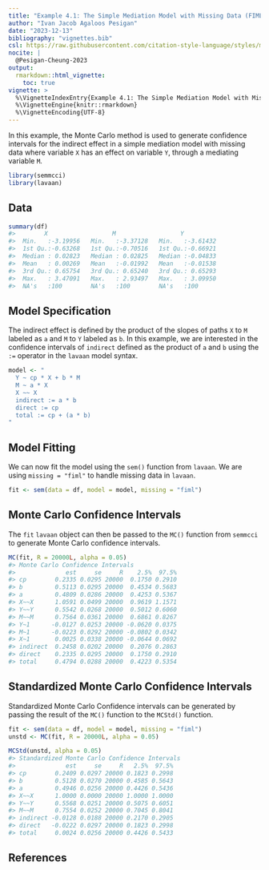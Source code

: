 ```yaml
---
title: "Example 4.1: The Simple Mediation Model with Missing Data (FIML)"
author: "Ivan Jacob Agaloos Pesigan"
date: "2023-12-13"
bibliography: "vignettes.bib"
csl: https://raw.githubusercontent.com/citation-style-language/styles/master/apa.csl
nocite: |
  @Pesigan-Cheung-2023
output:
  rmarkdown::html_vignette:
    toc: true
vignette: >
  %\VignetteIndexEntry{Example 4.1: The Simple Mediation Model with Missing Data (FIML)}
  %\VignetteEngine{knitr::rmarkdown}
  %\VignetteEncoding{UTF-8}
---
```


<!-- vignettes/example-4-1-simple-miss-fiml.Rmd is generated from .setup/vignettes/example-4-1-simple-miss-fiml.Rmd.orig. Please edit that file -->





In this example,
the Monte Carlo method is used to generate confidence intervals
for the indirect effect in a simple mediation model with missing data
where
variable `X` has an effect on variable `Y`,
through a mediating variable `M`.


```r
library(semmcci)
library(lavaan)
```

## Data




```r
summary(df)
#>        X                  M                  Y           
#>  Min.   :-3.19956   Min.   :-3.37128   Min.   :-3.61432  
#>  1st Qu.:-0.63268   1st Qu.:-0.70516   1st Qu.:-0.66921  
#>  Median : 0.02823   Median : 0.02825   Median :-0.04833  
#>  Mean   : 0.00269   Mean   :-0.01992   Mean   :-0.01538  
#>  3rd Qu.: 0.65754   3rd Qu.: 0.65240   3rd Qu.: 0.65293  
#>  Max.   : 3.47091   Max.   : 2.93497   Max.   : 3.09950  
#>  NA's   :100        NA's   :100        NA's   :100
```

## Model Specification

The indirect effect is defined by the product of the slopes
of paths `X` to `M` labeled as `a` and `M` to `Y` labeled as `b`.
In this example, we are interested in the confidence intervals of `indirect`
defined as the product of `a` and `b` using the `:=` operator
in the `lavaan` model syntax.


```r
model <- "
  Y ~ cp * X + b * M
  M ~ a * X
  X ~~ X
  indirect := a * b
  direct := cp
  total := cp + (a * b)
"
```

## Model Fitting

We can now fit the model using the `sem()` function from `lavaan`.
We are using `missing = "fiml"` to handle missing data in `lavaan`.


```r
fit <- sem(data = df, model = model, missing = "fiml")
```

## Monte Carlo Confidence Intervals

The `fit` `lavaan` object can then be passed to the `MC()` function from `semmcci`
to generate Monte Carlo confidence intervals.


```r
MC(fit, R = 20000L, alpha = 0.05)
#> Monte Carlo Confidence Intervals
#>              est     se     R    2.5%  97.5%
#> cp        0.2335 0.0295 20000  0.1750 0.2910
#> b         0.5113 0.0295 20000  0.4534 0.5683
#> a         0.4809 0.0286 20000  0.4253 0.5367
#> X~~X      1.0591 0.0499 20000  0.9619 1.1571
#> Y~~Y      0.5542 0.0268 20000  0.5012 0.6060
#> M~~M      0.7564 0.0361 20000  0.6861 0.8267
#> Y~1      -0.0127 0.0253 20000 -0.0620 0.0375
#> M~1      -0.0223 0.0292 20000 -0.0802 0.0342
#> X~1       0.0025 0.0338 20000 -0.0644 0.0692
#> indirect  0.2458 0.0202 20000  0.2076 0.2863
#> direct    0.2335 0.0295 20000  0.1750 0.2910
#> total     0.4794 0.0288 20000  0.4223 0.5354
```

## Standardized Monte Carlo Confidence Intervals

Standardized Monte Carlo Confidence intervals can be generated by passing the result of the `MC()` function to the `MCStd()` function.


```r
fit <- sem(data = df, model = model, missing = "fiml")
unstd <- MC(fit, R = 20000L, alpha = 0.05)
```


```r
MCStd(unstd, alpha = 0.05)
#> Standardized Monte Carlo Confidence Intervals
#>              est     se     R   2.5%  97.5%
#> cp        0.2409 0.0297 20000 0.1823 0.2998
#> b         0.5128 0.0270 20000 0.4585 0.5643
#> a         0.4946 0.0256 20000 0.4426 0.5436
#> X~~X      1.0000 0.0000 20000 1.0000 1.0000
#> Y~~Y      0.5568 0.0251 20000 0.5075 0.6051
#> M~~M      0.7554 0.0252 20000 0.7045 0.8041
#> indirect -0.0128 0.0188 20000 0.2170 0.2905
#> direct   -0.0222 0.0297 20000 0.1823 0.2998
#> total     0.0024 0.0256 20000 0.4426 0.5433
```

## References
